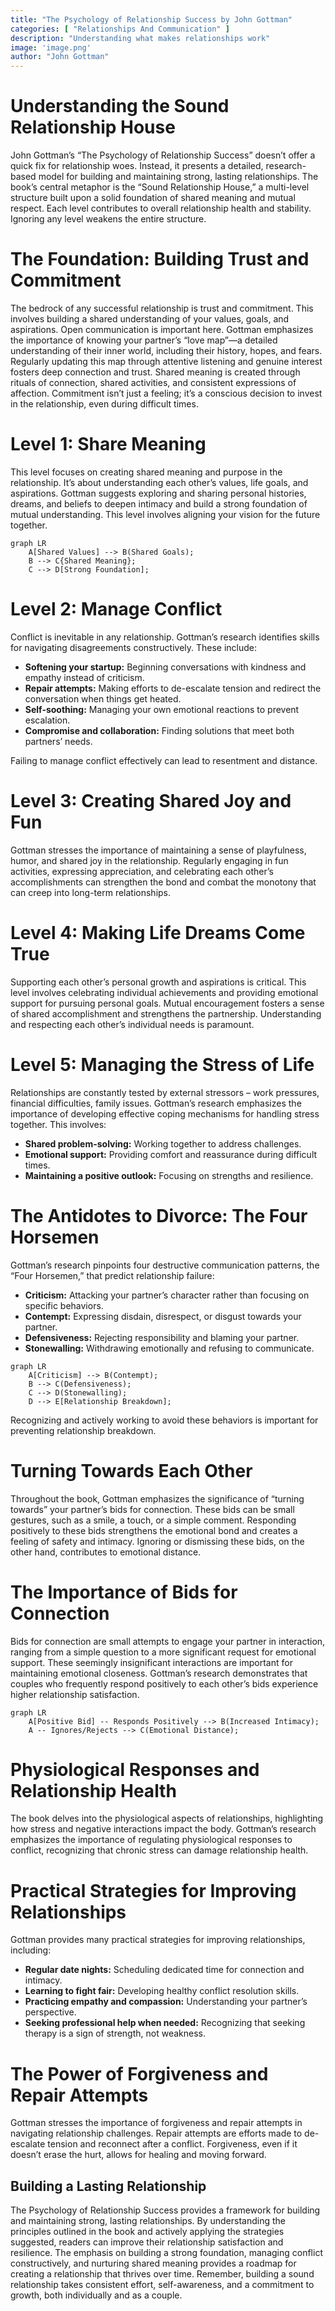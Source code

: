 ```yaml
---
title: "The Psychology of Relationship Success by John Gottman"
categories: [ "Relationships And Communication" ]
description: "Understanding what makes relationships work"
image: 'image.png'
author: "John Gottman"
---
```

# Understanding the Sound Relationship House

John Gottman's "The Psychology of Relationship Success" doesn't offer a quick fix for relationship woes. Instead, it presents a detailed, research-based model for building and maintaining strong, lasting relationships. The book's central metaphor is the "Sound Relationship House," a multi-level structure built upon a solid foundation of shared meaning and mutual respect.  Each level contributes to overall relationship health and stability.  Ignoring any level weakens the entire structure.


#  The Foundation: Building Trust and Commitment

The bedrock of any successful relationship is trust and commitment. This involves building a shared understanding of your values, goals, and aspirations. Open communication is important here. Gottman emphasizes the importance of knowing your partner's "love map"—a detailed understanding of their inner world, including their history, hopes, and fears. Regularly updating this map through attentive listening and genuine interest fosters deep connection and trust. Shared meaning is created through rituals of connection, shared activities, and consistent expressions of affection. Commitment isn't just a feeling; it’s a conscious decision to invest in the relationship, even during difficult times.


# Level 1: Share Meaning

This level focuses on creating shared meaning and purpose in the relationship.  It’s about understanding each other's values, life goals, and aspirations.  Gottman suggests exploring and sharing personal histories, dreams, and beliefs to deepen intimacy and build a strong foundation of mutual understanding. This level involves aligning your vision for the future together.

```mermaid
graph LR
    A[Shared Values] --> B(Shared Goals);
    B --> C{Shared Meaning};
    C --> D[Strong Foundation];
```

# Level 2: Manage Conflict

Conflict is inevitable in any relationship.  Gottman's research identifies skills for navigating disagreements constructively. These include:

*   **Softening your startup:** Beginning conversations with kindness and empathy instead of criticism.
*   **Repair attempts:**  Making efforts to de-escalate tension and redirect the conversation when things get heated.
*   **Self-soothing:** Managing your own emotional reactions to prevent escalation.
*   **Compromise and collaboration:** Finding solutions that meet both partners' needs.

Failing to manage conflict effectively can lead to resentment and distance.


# Level 3:  Creating Shared Joy and Fun

Gottman stresses the importance of maintaining a sense of playfulness, humor, and shared joy in the relationship.  Regularly engaging in fun activities, expressing appreciation, and celebrating each other's accomplishments can strengthen the bond and combat the monotony that can creep into long-term relationships.


# Level 4:  Making Life Dreams Come True

Supporting each other's personal growth and aspirations is critical.  This level involves celebrating individual achievements and providing emotional support for pursuing personal goals.  Mutual encouragement fosters a sense of shared accomplishment and strengthens the partnership.  Understanding and respecting each other's individual needs is paramount.


# Level 5:  Managing the Stress of Life

Relationships are constantly tested by external stressors – work pressures, financial difficulties, family issues.  Gottman's research emphasizes the importance of developing effective coping mechanisms for handling stress together. This involves:

*   **Shared problem-solving:** Working together to address challenges.
*   **Emotional support:** Providing comfort and reassurance during difficult times.
*   **Maintaining a positive outlook:** Focusing on strengths and resilience.


# The Antidotes to Divorce:  The Four Horsemen

Gottman's research pinpoints four destructive communication patterns, the "Four Horsemen," that predict relationship failure:

*   **Criticism:**  Attacking your partner's character rather than focusing on specific behaviors.
*   **Contempt:**  Expressing disdain, disrespect, or disgust towards your partner.
*   **Defensiveness:**  Rejecting responsibility and blaming your partner.
*   **Stonewalling:**  Withdrawing emotionally and refusing to communicate.


```mermaid
graph LR
    A[Criticism] --> B(Contempt);
    B --> C(Defensiveness);
    C --> D(Stonewalling);
    D --> E[Relationship Breakdown];
```

Recognizing and actively working to avoid these behaviors is important for preventing relationship breakdown.


#  Turning Towards Each Other

Throughout the book, Gottman emphasizes the significance of "turning towards" your partner's bids for connection. These bids can be small gestures, such as a smile, a touch, or a simple comment. Responding positively to these bids strengthens the emotional bond and creates a feeling of safety and intimacy. Ignoring or dismissing these bids, on the other hand, contributes to emotional distance.


#  The Importance of Bids for Connection

Bids for connection are small attempts to engage your partner in interaction, ranging from a simple question to a more significant request for emotional support.  These seemingly insignificant interactions are important for maintaining emotional closeness. Gottman’s research demonstrates that couples who frequently respond positively to each other's bids experience higher relationship satisfaction.

```mermaid
graph LR
    A[Positive Bid] -- Responds Positively --> B(Increased Intimacy);
    A -- Ignores/Rejects --> C(Emotional Distance);
```

#  Physiological Responses and Relationship Health

The book delves into the physiological aspects of relationships, highlighting how stress and negative interactions impact the body.  Gottman's research emphasizes the importance of regulating physiological responses to conflict, recognizing that chronic stress can damage relationship health.


# Practical Strategies for Improving Relationships

Gottman provides many practical strategies for improving relationships, including:

*   **Regular date nights:**  Scheduling dedicated time for connection and intimacy.
*   **Learning to fight fair:**  Developing healthy conflict resolution skills.
*   **Practicing empathy and compassion:**  Understanding your partner's perspective.
*   **Seeking professional help when needed:**  Recognizing that seeking therapy is a sign of strength, not weakness.


#  The Power of Forgiveness and Repair Attempts

Gottman stresses the importance of forgiveness and repair attempts in navigating relationship challenges.  Repair attempts are efforts made to de-escalate tension and reconnect after a conflict.  Forgiveness, even if it doesn't erase the hurt, allows for healing and moving forward.


## Building a Lasting Relationship

The Psychology of Relationship Success provides a framework for building and maintaining strong, lasting relationships. By understanding the principles outlined in the book and actively applying the strategies suggested, readers can improve their relationship satisfaction and resilience. The emphasis on building a strong foundation, managing conflict constructively, and nurturing shared meaning provides a roadmap for creating a relationship that thrives over time. Remember, building a sound relationship takes consistent effort, self-awareness, and a commitment to growth, both individually and as a couple.

